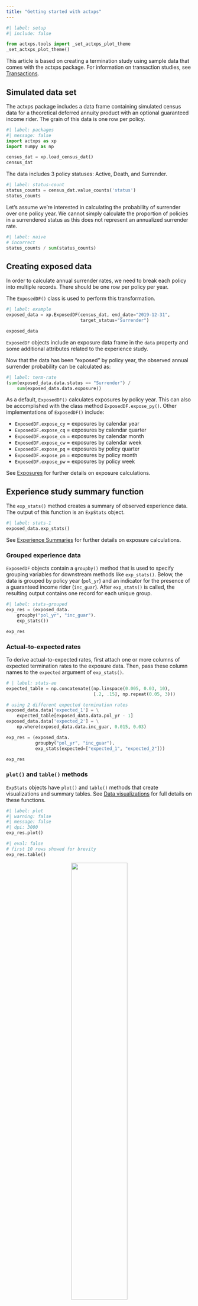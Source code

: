 ```yaml
---
title: "Getting started with actxps"
---
```


```python
#| label: setup
#| include: false

from actxps.tools import _set_actxps_plot_theme
_set_actxps_plot_theme()

```

This article is based on creating a termination study using sample data that 
comes with the actxps package. For information on transaction studies, see 
[Transactions](transactions.qmd).

## Simulated data set

The actxps package includes a data frame containing simulated census data for a theoretical deferred annuity product with an optional guaranteed income rider. The grain of this data is one row per policy.

```python
#| label: packages
#| message: false
import actxps as xp
import numpy as np

census_dat = xp.load_census_dat()
census_dat
```

The data includes 3 policy statuses: Active, Death, and Surrender.

```python
#| label: status-count
status_counts = census_dat.value_counts('status')
status_counts
```

Let's assume we're interested in calculating the probability of surrender over one policy year. We cannot simply calculate the proportion of policies in a surrendered status as this does not represent an annualized surrender rate.

```python
#| label: naive
# incorrect
status_counts / sum(status_counts)
```

## Creating exposed data

In order to calculate annual surrender rates, we need to break each policy into multiple records. There should be one row per policy per year.

The `ExposedDF()` class is used to perform this transformation.


```python
#| label: example
exposed_data = xp.ExposedDF(census_dat, end_date="2019-12-31",
                            target_status="Surrender")

exposed_data
```

`ExposedDF` objects include an exposure data frame in the `data` property and some additional attributes related to the experience study.

Now that the data has been "exposed" by policy year, the observed annual surrender probability can be calculated as:

```python
#| label: term-rate
(sum(exposed_data.data.status == "Surrender") /
    sum(exposed_data.data.exposure))
```

As a default, `ExposedDF()` calculates exposures by policy year. This can also be accomplished with the class method `ExposedDF.expose_py()`. Other implementations of `ExposedDF()` include:

- `ExposedDF.expose_cy` = exposures by calendar year
- `ExposedDF.expose_cq` = exposures by calendar quarter
- `ExposedDF.expose_cm` = exposures by calendar month
- `ExposedDF.expose_cw` = exposures by calendar week
- `ExposedDF.expose_pq` = exposures by policy quarter
- `ExposedDF.expose_pm` = exposures by policy month
- `ExposedDF.expose_pw` = exposures by policy week

See [Exposures](exposures.qmd) for further details on exposure calculations.

## Experience study summary function

The `exp_stats()` method creates a summary of observed experience data. The output of this function is an `ExpStats` object.

```python
#| label: stats-1
exposed_data.exp_stats()
```

See [Experience Summaries](exp_summary.qmd) for further details on exposure calculations.

### Grouped experience data

`ExposedDF` objects contain a `groupby()` method that is used to specify grouping variables for downstream methods like `exp_stats()`. Below, the data is grouped by policy year (`pol_yr`) and an indicator for the presence of a guaranteed income rider (`inc_guar`). After `exp_stats()` is called, the resulting output contains one record for each unique group.

```python
#| label: stats-grouped
exp_res = (exposed_data.
    groupby("pol_yr", "inc_guar").
    exp_stats())

exp_res
```

### Actual-to-expected rates

To derive actual-to-expected rates, first attach one or more columns of expected termination rates to the exposure data. Then, pass these column names to the `expected` argument of `exp_stats()`.

```python
# | label: stats-ae
expected_table = np.concatenate((np.linspace(0.005, 0.03, 10),
                                 [.2, .15], np.repeat(0.05, 3)))

# using 2 different expected termination rates
exposed_data.data['expected_1'] = \
    expected_table[exposed_data.data.pol_yr - 1]
exposed_data.data['expected_2'] = \
    np.where(exposed_data.data.inc_guar, 0.015, 0.03)

exp_res = (exposed_data.
           groupby("pol_yr", "inc_guar").
           exp_stats(expected=["expected_1", "expected_2"]))

exp_res

```

### `plot()` and `table()` methods

`ExpStats` objects have `plot()` and `table()` methods that create visualizations and summary tables. See [Data visualizations](visualizations.qmd) for full details on these functions.

```python
#| label: plot
#| warning: false
#| message: false
#| dpi: 3000
exp_res.plot()
```

```python
#| eval: false
# first 10 rows showed for brevity
exp_res.table()
```

<center><img src="../images/exp_gt.png" width="55%" height="55%" /></center>

### `summary()`

Calling the `summary()` method on an `ExpStats` object re-summarizes experience results. This also produces an `ExpStats` object.

```python
#| label: summary-1
exp_res.summary()
```

If additional variables are passed to `*by`, these variables become groups in the re-summarized `ExpStats` object.

```python
#| label: summary-2
exp_res.summary('inc_guar')
```

## Shiny App

`ExposedDF` objects have an `exp_shiny()` method that launches a Shiny app to enable interactive exploration of experience data.

```python
#| label: shiny
#| eval: false
exposed_data.exp_shiny()
```

<img src="../images/exp_shiny.png" width="100%" />
